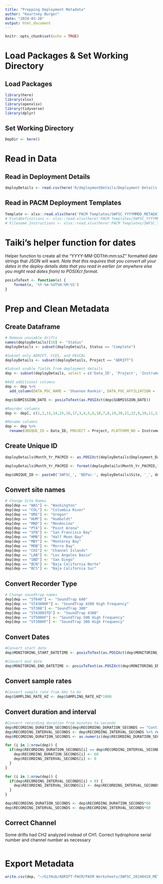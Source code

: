 ```yaml
---
title: "Prepping Deployment Metadata"
author: "Kourtney Burger"
date: "2024-03-28"
output: html_document
---
```


```r
knitr::opts_chunk$set(echo = TRUE)
```

# Load Packages & Set Working Directory
## Load Packages
```r
library(here)
library(xlsx)
library(openxlsx)
library(tidyverse)
library(dplyr)
```

## Set Working Directory
```r
DepDir <- here()
```

# Read in Data
## Read in Deployment Details
```r
deployDetails <- read.csv(here('R/deploymentDetails/Deployment Details - deployDetails.csv'))
```

## Read in PACM Deployment Templates
```r
Template <- xlsx::read.xlsx(here('PACM Templates/SWFSC_YYYYMMDD_METADATA.xlsx'), sheetName = 'Metadata_Template')
# FieldDefinitions <- xlsx::read.xlsx(here('PACM Templates/SWFSC_YYYYMMDD_METADATA.xlsx'), sheetName = 'Field_Definitions')
# Filename_Instructions <- xlsx::read.xlsx(here('PACM Templates/SWFSC_YYYYMMDD_METADATA.xlsx'), sheetName = 'Filename_Instructions')
```

# Taiki's helper function for dates

Helper function to create all the "YYYY-MM-DDThh:mm:ssZ" formatted date strings that JSON will want. *Note that this requires that you convert all your dates in the deploy details data that you read in earlier (or anywhere else you might read dates from) to POSIXct format.*
```r
posixToText <- function(x) {
    format(x, '%Y-%m-%dT%H:%M:%S')
}
```

# Prep and Clean Metadata
## Create Dataframe
```r
# Remove unusable drifts
names(deployDetails)[10] <- "Status"
deployDetails <- subset(deployDetails, Status == "Complete")

#Subset only ADRIFT, CCES, and PASCAL
deployDetails <- subset(deployDetails, Project == "ADRIFT")

#Subset usable fields from deployment details
dep <- subset(deployDetails, select = c('Data_ID', 'Project', 'Instrument_ID', 'Site', 'Type', 'SensorNumber_1', 'Data_Start', 'Data_End', 'Deployment_Depth_m.', 'SampleRate_kHz', 'RecordingDuration_m', 'RecordingInterval_m'))

#Add additional columns
dep <- dep %>%
  add_column(DATA_POC_NAME = 'Shannon Rankin', DATA_POC_AFFILIATION = 'NOAA SWFSC', DATA_POC_EMAIL = 'shannon.rankin@noaa.gov', STATIONARY_OR_MOBILE = 'Mobile', PLATFORM_TYPE = 'Drifting-buoy', CHANNEL = '1', SOUNDFILES_TIMEZONE = 'UTC-0', LATITUDE = '', LONGITUDE = '', WATER_DEPTH_METERS = '', SAMPLE_BITS = '16', SUBMITTER_NAME = 'Kourtney Burger', SUBMITTER_AFFILIATION = 'NOAA SWFSC', SUBMITTER_EMAIL = 'kourtney.burger@noaa.gov', SUBMISSION_DATE = '2024-04-10T10:00:00')

dep$SUBMISSION_DATE <- posixToText(as.POSIXct(dep$SUBMISSION_DATE))

#Reorder columns
dep <- dep[, c(1,2,13,14,15,16,17,3,4,5,6,18,7,8,19,20,21,22,9,10,11,12,23,24,25,26,27)]

#Rename columns
dep <- dep %>%
  rename(UNIQUE_ID = Data_ID, PROJECT = Project, PLATFORM_NO = Instrument_ID, SITE_ID = Site, INSTRUMENT_TYPE = Type, INSTRUMENT_ID = SensorNumber_1, MONITORING_START_DATETIME = Data_Start, MONITORING_END_DATETIME = Data_End, RECORDER_DEPTH_METERS = Deployment_Depth_m., SAMPLING_RATE_HZ = SampleRate_kHz, RECORDING_DURATION_SECONDS = RecordingDuration_m, RECORDING_INTERVAL_SECONDS = RecordingInterval_m)
```

## Create Unique ID
```r
deployDetails$Month_Yr_PACMID <- as.POSIXct(deployDetails$Deployment_Date, format = "%m/%d/%Y %H:%M:%S", tz='UTC')

deployDetails$Month_Yr_PACMID <- format(deployDetails$Month_Yr_PACMID,"%Y%m")

dep$UNIQUE_ID <- paste0('SWFSC_', 'NEPac-', deployDetails$Site, '_', deployDetails$Month_Yr_PACMID, '_', dep$UNIQUE_ID)
```

## Convert site names
```r
# Change Site Names
dep[dep == "WAS"] <- "Washington"
dep[dep == "COL"] <- "Columbia River"
dep[dep == "ORE"] <- "Oregon"
dep[dep == "HUM"] <- "Humboldt"
dep[dep == "MND"] <- "Mendocino"
dep[dep == "PTA"] <- "Point Arena"
dep[dep == "SFB"] <- "San Francisco Bay"
dep[dep == "HMB"] <- "Half Moon Bay"
dep[dep == "MBY"] <- "Monterey Bay"
dep[dep == "MOB"] <- "Morro Bay"
dep[dep == "CHI"] <- "Channel Islands"
dep[dep == "LAB"] <- "Los Angeles Basin"
dep[dep == "SND"] <- "San Diego"
dep[dep == "BCN"] <- "Baja California Norte"
dep[dep == "BCS"] <- "Baja California Sur"
```

## Convert Recorder Type
```r
# Change soundtrap names
dep[dep == "ST640"] <- "SoundTrap 640"
dep[dep == "ST4300HF"] <- "SoundTrap 4300 High Frequency"
dep[dep == "ST300"] <- "SoundTrap 300"
dep[dep == "ST4300STD"] <- "SoundTrap 4300"
dep[dep == "ST500HF"] <- "SoundTrap 500 High Frequency"
dep[dep == "ST300HF"] <- "SoundTrap 300 High Frequency"
```

## Convert Dates
```r
#Convert start date
dep$MONITORING_START_DATETIME <- posixToText(as.POSIXct(dep$MONITORING_START_DATETIME, format = "%m/%d/%Y %H:%M:%S", tz='UTC'))

#Convert end date
dep$MONITORING_END_DATETIME <- posixToText(as.POSIXct(dep$MONITORING_END_DATETIME, format = "%m/%d/%Y %H:%M:%S", tz='UTC'))
```

## Convert sample rates
```r
#Convert sample rate from kHz to Hz
dep$SAMPLING_RATE_HZ <- dep$SAMPLING_RATE_HZ*1000
```

## Convert duration and interval
```r
#Convert recording duration from minutes to seconds
dep$RECORDING_DURATION_SECONDS[dep$RECORDING_DURATION_SECONDS == "Continuous"] <- "60"
dep$RECORDING_INTERVAL_SECONDS <- dep$RECORDING_INTERVAL_SECONDS %>% replace(is.na(.), 0)
dep$RECORDING_DURATION_SECONDS <- as.numeric(dep$RECORDING_DURATION_SECONDS)

for (i in 1:nrow(dep)) {
  if(dep$RECORDING_DURATION_SECONDS[i] == dep$RECORDING_INTERVAL_SECONDS[i]) {
    dep$RECORDING_DURATION_SECONDS[i] <- 60
    dep$RECORDING_INTERVAL_SECONDS[i] <- 0
  }
}

for (i in 1:nrow(dep)) {
  if(dep$RECORDING_INTERVAL_SECONDS[i] > 0) {
    dep$RECORDING_INTERVAL_SECONDS[i] <- dep$RECORDING_INTERVAL_SECONDS[i]-dep$RECORDING_DURATION_SECONDS[i]
  }
}

dep$RECORDING_DURATION_SECONDS <- dep$RECORDING_DURATION_SECONDS*60
dep$RECORDING_INTERVAL_SECONDS <- dep$RECORDING_INTERVAL_SECONDS*60
```

## Correct Channel
Some drifts had CH2 analyzed instead of CH1. Correct hydrophone serial number and channel number as necessary
```r

```

# Export Metadata
```r
write.csv(dep, "~/GitHub/ADRIFT-PACM/PACM Worksheets/SWFSC_20240410_METADATA.csv", row.names=FALSE)
```
